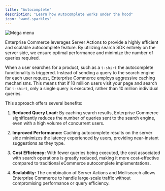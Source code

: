 ```yaml
---
title: "Autocomplete"
description: "Learn how Autocomplete works under the hood"
icon: "wand-sparkles"
---
```


<Frame>
  <img className="block" src="/images/autocomplete.gif" alt="Mega menu" />
</Frame>

Enterprise Commerce leverages Server Actions to provide a highly efficient and scalable autocomplete feature.
By utilizing search SDK entirely on the server side, we ensure optimal performance and minimize the number of queries required.

When a user searches for a product, such as a `t-shirt` the autocomplete functionality is triggered.
Instead of sending a query to the search engine for each user request, Enterprise Commerce employs aggressive caching mechanisms. This means that if 10 million users visit your page and search for `t-shirt`, only a single query is executed, rather than 10 million individual queries.

This approach offers several benefits:

1. **Reduced Query Load:** By caching search results, Enterprise Commerce significantly reduces the number of queries sent to the search engine, even with a high volume of concurrent users.

2. **Improved Performance:** Caching autocomplete results on the server side minimizes the latency experienced by users, providing near-instant suggestions as they type.

3. **Cost Efficiency:** With fewer queries being executed, the cost associated with search operations is greatly reduced, making it more cost-effective compared to traditional eCommerce autocomplete implementations.

4. **Scalability:** The combination of Server Actions and Meilisearch allows Enterprise Commerce to handle large-scale traffic without compromising performance or query efficiency.
